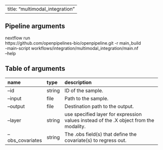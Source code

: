 
---
title: "multimodal_integration"
---

## Pipeline arguments

nextflow run \
https://github.com/openpipelines-bio/openpipeline.git -r main_build \
-main-script workflows/integration/multimodal_integration/main.nf \
--help

## Table of arguments

| name             | type   | description                                                                           |
|:-----------------|:-------|:--------------------------------------------------------------------------------------|
| --id             | string | ID of the sample.                                                                     |
| --input          | file   | Path to the sample.                                                                   |
| --output         | file   | Destination path to the output.                                                       |
| --layer          | string | use specified layer for expression values instead of the .X object from the modality. |
| --obs_covariates | string | The .obs field(s) that define the covariate(s) to regress out.                        |